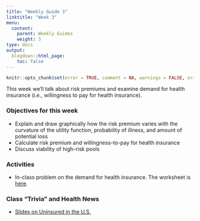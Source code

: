 ```yaml
---
title: "Weekly Guide 3"
linktitle: "Week 3"
menu:
  content:
    parent: Weekly Guides
    weight: 3
type: docs
output:
  blogdown::html_page:
    toc: false
---
```


```r
knitr::opts_chunk$set(error = TRUE, comment = NA, warnings = FALSE, errors = FALSE, messages = FALSE, tidy = FALSE, echo = FALSE)
```

This week we'll talk about risk premiums and examine demand for health insurance (i.e., willingness to pay for health insurance).

### Objectives for this week
- Explain and draw graphically how the risk premium varies with the curvature of the utility function, probability of illness, and amount of potential loss
- Calculate risk premium and willingness-to-pay for health insurance
- Discuss viability of high-risk pools
 
### Activities
- In-class problem on the demand for health insurance. The worksheet is [here](/resource/wksheet2.html).


### Class "Trivia" and Health News
- [Slides on Uninsured in the U.S.](https://docs.google.com/presentation/d/1U8YnFwD9MwyOnZoDCrPwD4TuaixL1Zfko77tbbEk-4k/edit?usp=sharing)

